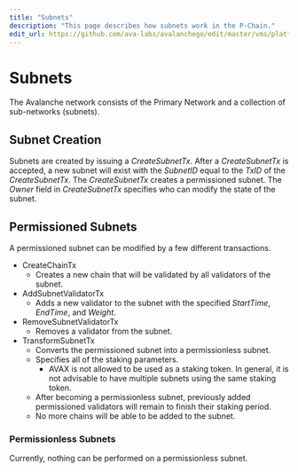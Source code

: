 ```yaml
---
title: "Subnets"
description: "This page describes how subnets work in the P-Chain."
edit_url: https://github.com/ava-labs/avalanchego/edit/master/vms/platformvm/docs/subnets.md
---
```


# Subnets

The Avalanche network consists of the Primary Network and a collection of
sub-networks (subnets).

## Subnet Creation

Subnets are created by issuing a *CreateSubnetTx*. After a *CreateSubnetTx* is
accepted, a new subnet will exist with the *SubnetID* equal to the *TxID* of the
*CreateSubnetTx*. The *CreateSubnetTx* creates a permissioned subnet. The
*Owner* field in *CreateSubnetTx* specifies who can modify the state of the
subnet.

## Permissioned Subnets

A permissioned subnet can be modified by a few different transactions.

- CreateChainTx
  - Creates a new chain that will be validated by all validators of the subnet.
- AddSubnetValidatorTx
  - Adds a new validator to the subnet with the specified *StartTime*,
    *EndTime*, and *Weight*.
- RemoveSubnetValidatorTx
  - Removes a validator from the subnet.
- TransformSubnetTx
  - Converts the permissioned subnet into a permissionless subnet.
  - Specifies all of the staking parameters.
    - AVAX is not allowed to be used as a staking token. In general, it is not
      advisable to have multiple subnets using the same staking token.
  - After becoming a permissionless subnet, previously added permissioned
    validators will remain to finish their staking period.
  - No more chains will be able to be added to the subnet.

### Permissionless Subnets

Currently, nothing can be performed on a permissionless subnet.